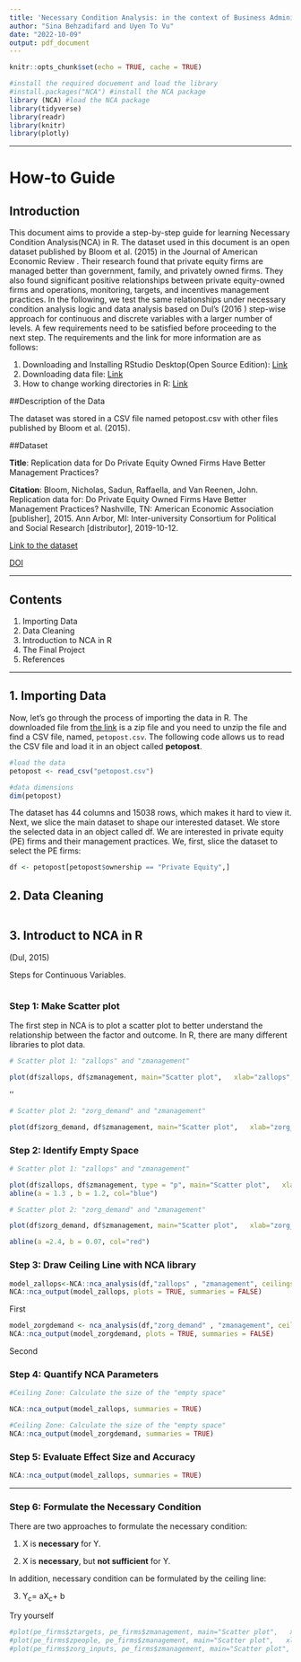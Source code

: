---
title: 'Necessary Condition Analysis: in the context of Business Administration'
author: "Sina Behzadifard and Uyen To Vu"
date: "2022-10-09"
output: pdf_document
---

```{r setup, include=FALSE, echo=FALSE}
knitr::opts_chunk$set(echo = TRUE, cache = TRUE)

#install the required docuement and load the library
#install.packages("NCA") #install the NCA package
library (NCA) #load the NCA package
library(tidyverse)
library(readr)
library(knitr)
library(plotly)

```

------------------------------------------------------------------------

# How-to Guide

## Introduction

This document aims to provide a step-by-step guide for learning Necessary Condition Analysis(NCA) in R. The dataset used in this document is an open dataset published by Bloom et al. (2015) in the Journal of American Economic Review . Their research found that private equity firms are managed better than government, family, and privately owned firms. They also found significant positive relationships between private equity-owned firms and operations, monitoring, targets, and incentives management practices. In the following, we test the same relationships under necessary condition analysis logic and data analysis based on Dul's (2016 ) step-wise approach for continuous and discrete variables with a larger number of levels. A few requirements need to be satisfied before proceeding to the next step. The requirements and the link for more information are as follows:

1.  Downloading and Installing RStudio Desktop(Open Source Edition): [Link](https://www.rstudio.com/products/rstudio/#rstudio-desktop)
2.  Downloading data file: [Link](https://www.aeaweb.org/articles?id=10.1257/aer.p20151000)
3.  How to change working directories in R: [Link](https://support.rstudio.com/hc/en-us/articles/200711843-Working-Directories-and-Workspaces-in-the-RStudio-IDE)

##Description of the Data

The dataset was stored in a CSV file named petopost.csv with other files published by Bloom et al. (2015).

##Dataset

**Title**: Replication data for Do Private Equity Owned Firms Have Better Management Practices?

**Citation**: Bloom, Nicholas, Sadun, Raffaella, and Van Reenen, John. Replication data for: Do Private Equity Owned Firms Have Better Management Practices? Nashville, TN: American Economic Association [publisher], 2015. Ann Arbor, MI: Inter-university Consortium for Political and Social Research [distributor], 2019-10-12.

[Link to the dataset](https://www.openicpsr.org/openicpsr/project/113354/version/V1/view)

[DOI](https://doi.org/10.3886/E113354V1)

------------------------------------------------------------------------

## Contents

1.  Importing Data
2.  Data Cleaning
3.  Introduction to NCA in R
4.  The Final Project
5.  References

------------------------------------------------------------------------

## 1. Importing Data

Now, let's go through the process of importing the data in R. The downloaded file from [the link](https://www.aeaweb.org/articles?id=10.1257/aer.p20151000) is a zip file and you need to unzip the file and find a CSV file, named, `petopost.csv`. The following code allows us to read the CSV file and load it in an object called **petopost**.

```{r importing data,echo=TRUE, results='asis', message = FALSE, error = FALSE, warning= FALSE}

#load the data
petopost <- read_csv("petopost.csv")

#data dimensions
dim(petopost)

```

The dataset has 44 columns and 15038 rows, which makes it hard to view it. Next, we slice the main dataset to shape our interested dataset. We store the selected data in an object called df. We are interested in private equity (PE) firms and their management practices. We, first, slice the dataset to select the PE firms:

```{r Viewing the dataset,echo=TRUE, results='asis', message = FALSE, error = FALSE, warning= FALSE}

df <- petopost[petopost$ownership == "Private Equity",]

```

## 2. Data Cleaning

```{r - Filter Private Equity Firms , echo=FALSE}


```

## 3. Introduct to NCA in R

(Dul, 2015)

Steps for Continuous Variables.

```{r}

```

### Step 1: Make Scatter plot

The first step in NCA is to plot a scatter plot to better understand the relationship between the factor and outcome. In R, there are many different libraries to plot data.

```{r first plot,echo=FALSE, results='asis', message = FALSE, error = FALSE, warning= FALSE }

# Scatter plot 1: "zallops" and "zmanagement"

plot(df$zallops, df$zmanagement, main="Scatter plot",   xlab="zallops", ylab="zmanagement", col = "red", pch = 19)

```

''

```{r ,echo=FALSE, results='asis', message = FALSE, error = FALSE, warning= FALSE }

# Scatter plot 2: "zorg_demand" and "zmanagement"

plot(df$zorg_demand, df$zmanagement, main="Scatter plot",   xlab="zorg_demand", ylab="zmanagement",col = "blue", pch = 19)

```

### Step 2: Identify Empty Space

```{r first plot empty space,echo=FALSE, results='asis', message = FALSE, error = FALSE, warning= FALSE }

# Scatter plot 1: "zallops" and "zmanagement"

plot(df$zallops, df$zmanagement, type = "p", main="Scatter plot",   xlab="zallops", ylab="zmanagement", col = "red", pch = 19)
abline(a = 1.3 , b = 1.2, col="blue")

```

```{r second plot empty space}
# Scatter plot 2: "zorg_demand" and "zmanagement"

plot(df$zorg_demand, df$zmanagement, main="Scatter plot",   xlab="zorg_demand", ylab="zmanagement",col = "blue", pch = 19)

abline(a =2.4, b = 0.07, col="red")


```

### Step 3: Draw Ceiling Line with NCA library

```{r zallops ceiling, echo=TRUE}

model_zallops<-NCA::nca_analysis(df,"zallops" , "zmanagement", ceilings=c("ce_fdh", "cr_fdh"))
NCA::nca_output(model_zallops, plots = TRUE, summaries = FALSE)
```

First

```{r plot model_zallops, echo=TRUE}

model_zorgdemand <- nca_analysis(df,"zorg_demand" , "zmanagement", ceilings=c("ce_fdh", "cr_fdh"))
NCA::nca_output(model_zorgdemand, plots = TRUE, summaries = FALSE)

```

Second

### Step 4: Quantify NCA Parameters

```{r - Quantify NCA Parameters - model_zallops , echo=TRUE}

#Ceiling Zone: Calculate the size of the "empty space"

NCA::nca_output(model_zallops, summaries = TRUE)

```

```{r - Quantify NCA Parameters - model_zorgdemand , echo=TRUE}

#Ceiling Zone: Calculate the size of the "empty space"
NCA::nca_output(model_zorgdemand, summaries = TRUE)

```

### Step 5: Evaluate Effect Size and Accuracy

```{r - Evaluate Effect Size and Accuracy}

NCA::nca_output(model_zallops, summaries = TRUE)

```

------------------------------------------------------------------------

### Step 6: Formulate the Necessary Condition

There are two approaches to formulate the necessary condition:

1.  X is **necessary** for Y.

2.  X is **necessary**, but **not sufficient** for Y.

In addition, necessary condition can be formulated by the ceiling line:

3.  Y~c~= aX~c~+ b

Try yourself

```{r}




#plot(pe_firms$ztargets, pe_firms$zmanagement, main="Scatter plot",   xlab="ztargets", ylab="zmanagement", col = "green", pch = 19)
#plot(pe_firms$zpeople, pe_firms$zmanagement, main="Scatter plot",   xlab="zpeople", ylab="zmanagement", col = "black", pch = 19)
#plot(pe_firms$zorg_inputs, pe_firms$zmanagement, main="Scatter plot",   xlab="zorg_inputs", ylab="zmanagement", col = "purple", pch = 19)





```
